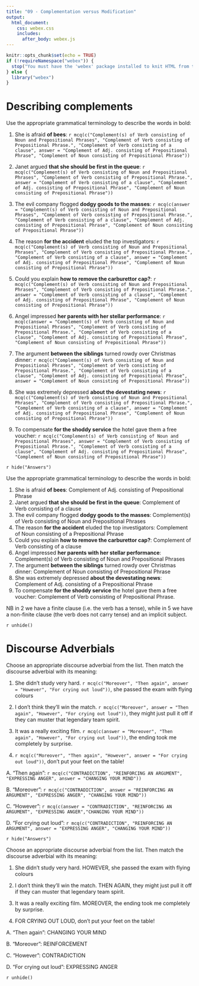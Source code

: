 ```yaml
---
title: "09 - Complementation versus Modification"
output:
  html_document:
    css: webex.css
    includes:
      after_body: webex.js
---
```



```r
knitr::opts_chunk$set(echo = TRUE)
if (!requireNamespace("webex")) {
  stop("You must have the 'webex' package installed to knit HTML from this template.\n   devtools::install_github(\"dalejbarr/webex\")")
} else {
  library("webex")
}
```

# Describing complements

Use the appropriate grammatical terminology to describe the words in bold:

1. She is afraid **of bees**: `r mcq(c("Complement(s) of Verb consisting of Noun and Prepositional Phrases", "Complement of Verb consisting of Prepositional Phrase.", "Complement of Verb consisting of a clause", answer = "Complement of Adj. consisting of Prepositional Phrase", "Complement of Noun consisting of Prepositional Phrase"))`

2. Janet argued **that she should be first in the queue**: `r mcq(c("Complement(s) of Verb consisting of Noun and Prepositional Phrases", "Complement of Verb consisting of Prepositional Phrase.", answer = "Complement of Verb consisting of a clause", "Complement of Adj. consisting of Prepositional Phrase", "Complement of Noun consisting of Prepositional Phrase"))`

3. The evil company flogged **dodgy goods to the masses**: `r mcq(c(answer = "Complement(s) of Verb consisting of Noun and Prepositional Phrases", "Complement of Verb consisting of Prepositional Phrase.", "Complement of Verb consisting of a clause", "Complement of Adj. consisting of Prepositional Phrase", "Complement of Noun consisting of Prepositional Phrase"))`

4. The reason **for the accident** eluded the top investigators: `r mcq(c("Complement(s) of Verb consisting of Noun and Prepositional Phrases", "Complement of Verb consisting of Prepositional Phrase.", "Complement of Verb consisting of a clause", answer = "Complement of Adj. consisting of Prepositional Phrase", "Complement of Noun consisting of Prepositional Phrase"))`

5. Could you explain **how to remove the carburettor cap?**: `r mcq(c("Complement(s) of Verb consisting of Noun and Prepositional Phrases", "Complement of Verb consisting of Prepositional Phrase.", answer = "Complement of Verb consisting of a clause", "Complement of Adj. consisting of Prepositional Phrase", "Complement of Noun consisting of Prepositional Phrase"))`

6. Angel impressed **her parents with her stellar performance**: `r mcq(c(answer = "Complement(s) of Verb consisting of Noun and Prepositional Phrases", "Complement of Verb consisting of Prepositional Phrase.", "Complement of Verb consisting of a clause", "Complement of Adj. consisting of Prepositional Phrase", "Complement of Noun consisting of Prepositional Phrase"))`

7. The argument **between the siblings** turned rowdy over Christmas dinner: `r mcq(c("Complement(s) of Verb consisting of Noun and Prepositional Phrases", "Complement of Verb consisting of Prepositional Phrase.", "Complement of Verb consisting of a clause", "Complement of Adj. consisting of Prepositional Phrase", answer = "Complement of Noun consisting of Prepositional Phrase"))`

8. She was extremely depressed **about the devestating news**: `r mcq(c("Complement(s) of Verb consisting of Noun and Prepositional Phrases", "Complement of Verb consisting of Prepositional Phrase.", "Complement of Verb consisting of a clause", answer = "Complement of Adj. consisting of Prepositional Phrase", "Complement of Noun consisting of Prepositional Phrase"))`

9. To compensate **for the shoddy service** the hotel gave them a free voucher: `r mcq(c("Complement(s) of Verb consisting of Noun and Prepositional Phrases", answer = "Complement of Verb consisting of Prepositional Phrase.", "Complement of Verb consisting of a clause", "Complement of Adj. consisting of Prepositional Phrase", "Complement of Noun consisting of Prepositional Phrase"))`


`r hide("Answers")`

Use the appropriate grammatical terminology to describe the words in bold:

1. She is afraid **of bees**: Complement of Adj. consisting of Prepositional Phrase
2. Janet argued **that she should be first in the queue**: Complement of Verb consisting of a clause
3. The evil company flogged **dodgy goods to the masses**: Complement(s) of Verb consisting of Noun and Prepositional Phrases
4. The reason **for the accident** eluded the top investigators: Complement of Noun consisting of a Prepositional Phrase
5. Could you explain **how to remove the carburettor cap?**: Complement of Verb consisting of a clause
6. Angel impressed **her parents with her stellar performance**: Complement(s) of Verb consisting of Noun and Prepositional Phrases
7. The argument **between the siblings** turned rowdy over Christmas dinner: Complement of Noun consisting of Prepositional Phrase
8. She was extremely depressed **about the devestating news**: Complement of Adj. consisting of a Prepositional Phrase
9. To compensate **for the shoddy service** the hotel gave them a free voucher: Complement of Verb consisting of Prepositional Phrase.

NB in 2 we have a finite clause (i.e. the verb has a tense), while in 5 we have a non-finite clause (the verb does not carry tense) and an implicit subject.

`r unhide()`

# Discourse Adverbials

Choose an appropriate discourse adverbial from the list. Then match the discourse adverbial with its meaning:

1. She didn't study very hard. `r mcq(c("Moreover", "Then again", answer = "However", "For crying out loud"))`, she passed the exam with flying colours

2. I don't think they'll win the match. `r mcq(c("Moreover", answer = "Then again", "However", "For crying out loud"))`, they might just pull it off if they can muster that legendary team spirit.

3. It was a really exciting film. `r mcq(c(answer = "Moreover", "Then again", "However", "For crying out loud"))`, the ending took me completely by surprise.

4. `r mcq(c("Moreover", "Then again", "However", answer = "For crying out loud"))`, don't put your feet on the table!

A. "Then again": `r mcq(c("CONTRADICTION", "REINFORCING AN ARGUMENT", "EXPRESSING ANGER", answer = "CHANGING YOUR MIND"))`

B. "Moreover": `r mcq(c("CONTRADICTION", answer = "REINFORCING AN ARGUMENT", "EXPRESSING ANGER", "CHANGING YOUR MIND"))`

C. "However": `r mcq(c(answer = "CONTRADICTION", "REINFORCING AN ARGUMENT", "EXPRESSING ANGER","CHANGING YOUR MIND"))`

D. "For crying out loud": `r mcq(c("CONTRADICTION", "REINFORCING AN ARGUMENT", answer = "EXPRESSING ANGER", "CHANGING YOUR MIND"))`



`r hide("Answers")`

Choose an appropriate discourse adverbial from the list. Then match the discourse adverbial with its meaning:

1. She didn't study very hard. HOWEVER, she passed the exam with flying colours

2. I don't think they'll win the match. THEN AGAIN, they might just pull it off if they can muster that legendary team spirit.

3. It was a really exciting film. MOREOVER, the ending took me completely by surprise.

4. FOR CRYING OUT LOUD, don't put your feet on the table!


A. "Then again": CHANGING YOUR MIND

B. "Moreover": REINFORCEMENT

C. "However": CONTRADICTION

D. "For crying out loud": EXPRESSING ANGER

`r unhide()`
